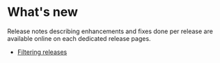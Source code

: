 <!--
	Copyright (c) 2021 THALES GLOBAL SERVICES.
	
	This program and the accompanying materials are made available under the
	terms of the Eclipse Public License 2.0 which is available at
	http://www.eclipse.org/legal/epl-2.0
	
	SPDX-License-Identifier: EPL-2.0
	
	Contributors:
	   Thales - initial API and implementation
-->
= What's new =

Release notes describing enhancements and fixes done per release are available online on each dedicated release pages.

* [https://github.com/eclipse-capella/capella-filtering/releases Filtering releases]